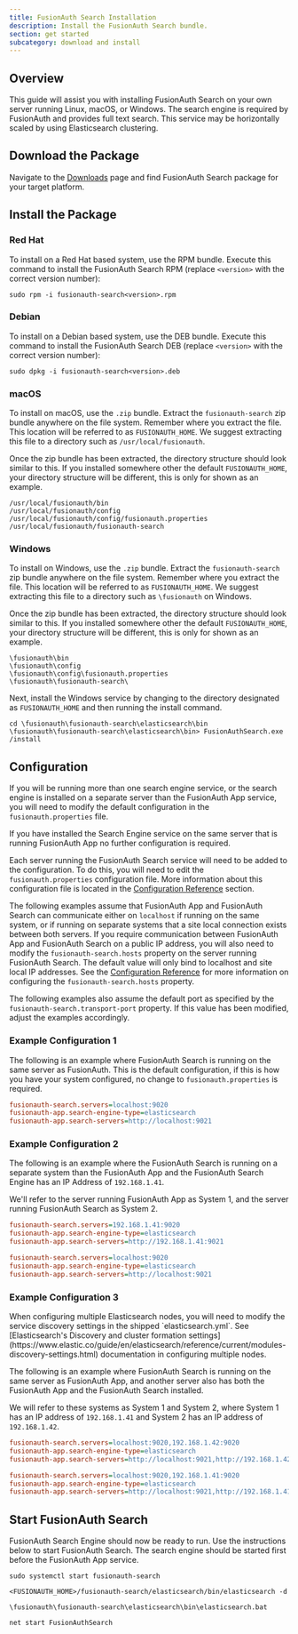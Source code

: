 ```yaml
---
title: FusionAuth Search Installation
description: Install the FusionAuth Search bundle.
section: get started
subcategory: download and install
---
```



## Overview

This guide will assist you with installing FusionAuth Search on your own server running Linux, macOS, or Windows. The search engine
is required by FusionAuth and provides full text search. This service may be horizontally scaled by using Elasticsearch clustering.

## Download the Package

Navigate to the [Downloads](/download/) page and find FusionAuth Search package for your target platform.

## Install the Package

### Red Hat

To install on a Red Hat based system, use the RPM bundle. Execute this command to install the FusionAuth Search RPM (replace `<version>` with
 the correct version number):

```shell
sudo rpm -i fusionauth-search<version>.rpm
```

### Debian

To install on a Debian based system, use the DEB bundle. Execute this command to install the FusionAuth Search DEB (replace `<version>` with
 the correct version number):

```shell
sudo dpkg -i fusionauth-search<version>.deb
```

### macOS

To install on macOS, use the `.zip` bundle. Extract the `fusionauth-search` zip bundle anywhere on the file system. Remember where you extract the file.
 This location will be referred to as `FUSIONAUTH_HOME`. We suggest extracting this file to a directory such as `/usr/local/fusionauth`.

Once the zip bundle has been extracted, the directory structure should look similar to this. If you installed somewhere other the default `FUSIONAUTH_HOME`,
 your directory structure will be different, this is only for shown as an example.

```shell
/usr/local/fusionauth/bin
/usr/local/fusionauth/config
/usr/local/fusionauth/config/fusionauth.properties
/usr/local/fusionauth/fusionauth-search
```

### Windows

To install on Windows, use the `.zip` bundle. Extract the `fusionauth-search` zip bundle anywhere on the file system. Remember where you extract
 the file. This location will be referred to as `FUSIONAUTH_HOME`. We suggest extracting this file to a directory such as `\fusionauth` on Windows.

Once the zip bundle has been extracted, the directory structure should look similar to this. If you installed somewhere other the default `FUSIONAUTH_HOME`,
 your directory structure will be different, this is only for shown as an example.

```
\fusionauth\bin
\fusionauth\config
\fusionauth\config\fusionauth.properties
\fusionauth\fusionauth-search\
```

Next, install the Windows service by changing to the directory designated as `FUSIONAUTH_HOME` and then running the install command.

```
cd \fusionauth\fusionauth-search\elasticsearch\bin
\fusionauth\fusionauth-search\elasticsearch\bin> FusionAuthSearch.exe /install
```

## Configuration

If you will be running more than one search engine service, or the search engine is installed on a separate server than the FusionAuth App service,
you will need to modify the default configuration in the `fusionauth.properties` file.

If you have installed the Search Engine service on the same server that is running FusionAuth App no further configuration is required.

Each server running the FusionAuth Search service will need to be added to the configuration. To do this, you will need to edit the
`fusionauth.properties` configuration file. More information about this configuration file is located in the [Configuration Reference](/docs/v1/tech/reference/configuration) section.

The following examples assume that FusionAuth App and FusionAuth Search can communicate either on `localhost` if running on the same
system, or if running on separate systems that a site local connection exists between both servers. If you require communication between
FusionAuth App and FusionAuth Search on a public IP address, you will also need to modify the `fusionauth-search.hosts` property
on the server running FusionAuth Search. The default value will only bind to localhost and site local IP addresses. See the
[Configuration Reference](/docs/v1/tech/reference/configuration) for more information on configuring the `fusionauth-search.hosts` property.

The following examples also assume the default port as specified by the `fusionauth-search.transport-port` property. If this value has been
modified, adjust the examples accordingly.


### Example Configuration 1
The following is an example where FusionAuth Search is running on the same server as FusionAuth. This is the default configuration,
if this is how you have your system configured, no change to `fusionauth.properties` is required.

```ini title="fusionauth.properties"
fusionauth-search.servers=localhost:9020
fusionauth-app.search-engine-type=elasticsearch
fusionauth-app.search-servers=http://localhost:9021
```


### Example Configuration 2
The following is an example where the FusionAuth Search is running on a separate system than the FusionAuth App and the FusionAuth
Search Engine has an IP Address of `192.168.1.41`.

We'll refer to the server running FusionAuth App as System 1, and the server running FusionAuth Search as System 2.

```ini title="fusionauth.properties on System 1"
fusionauth-search.servers=192.168.1.41:9020
fusionauth-app.search-engine-type=elasticsearch
fusionauth-app.search-servers=http://192.168.1.41:9021
```

```ini title="fusionauth.properties on System 2"
fusionauth-search.servers=localhost:9020
fusionauth-app.search-engine-type=elasticsearch
fusionauth-app.search-servers=http://localhost:9021
```

### Example Configuration 3
<Aside type="note">
When configuring multiple Elasticsearch nodes, you will need to modify the service discovery settings in the shipped `elasticsearch.yml`.  See [Elasticsearch's Discovery and cluster formation settings](https://www.elastic.co/guide/en/elasticsearch/reference/current/modules-discovery-settings.html) documentation in configuring multiple nodes.
</Aside>

The following is an example where FusionAuth Search is running on the same server as FusionAuth App, and another server also has
both the FusionAuth App and the FusionAuth Search installed.

We will refer to these systems as System 1 and System 2, where System 1 has an IP address of `192.168.1.41` and System 2 has an IP address
of `192.168.1.42`.


```ini title="fusionauth.properties on System 1"
fusionauth-search.servers=localhost:9020,192.168.1.42:9020
fusionauth-app.search-engine-type=elasticsearch
fusionauth-app.search-servers=http://localhost:9021,http://192.168.1.42:9021
```

```ini title="fusionauth.properties on System 2"
fusionauth-search.servers=localhost:9020,192.168.1.41:9020
fusionauth-app.search-engine-type=elasticsearch
fusionauth-app.search-servers=http://localhost:9021,http://192.168.1.41:9021
```

## Start FusionAuth Search

FusionAuth Search Engine should now be ready to run. Use the instructions below to start FusionAuth Search. The search engine should be started
first before the FusionAuth App service.

```shell title="Linux (RPM or DEB package)"
sudo systemctl start fusionauth-search
```

```shell title="macOS (ZIP package)"
<FUSIONAUTH_HOME>/fusionauth-search/elasticsearch/bin/elasticsearch -d
```

``` title="Windows (ZIP package)"
\fusionauth\fusionauth-search\elasticsearch\bin\elasticsearch.bat
```

``` title="Windows Service"
net start FusionAuthSearch
```
